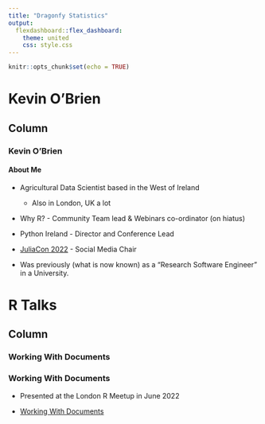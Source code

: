```yaml
---
title: "Dragonfy Statistics"
output: 
  flexdashboard::flex_dashboard:
    theme: united
    css: style.css
---
```


```r
knitr::opts_chunk$set(echo = TRUE)

```

Kevin O'Brien
=====================

Column {.tabset}
--------------


### Kevin O'Brien

<h4> About Me </h4>



- Agricultural Data Scientist based in the West of Ireland 
  - Also in London, UK a lot
  
- Why R? - Community Team lead & Webinars co-ordinator (on hiatus)

- Python Ireland - Director and Conference Lead

- <a href="www.JuliaCon.Org">JuliaCon 2022</a> - Social Media Chair

- Was previously (what is now known) as a "Research Software Engineer" in a University.


R Talks 
=====================

Column {.tabset}
--------------





### Working With Documents

<h3> Working With Documents</h3>

* Presented at the London R Meetup in June 2022


*  <a href="London_R_June_2022.html">Working With Documents</a>

